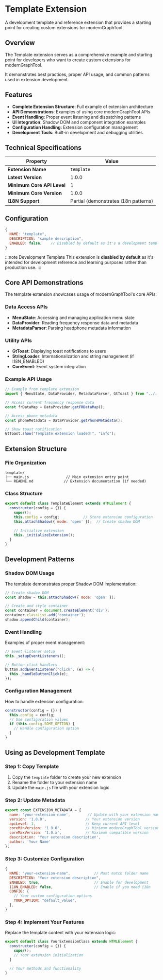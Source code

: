 # Template Extension

A development template and reference extension that provides a starting point for creating custom extensions for modernGraphTool.

## Overview

The Template extension serves as a comprehensive example and starting point for developers who want to create custom extensions for modernGraphTool. 

It demonstrates best practices, proper API usage, and common patterns used in extension development.

## Features

- **Complete Extension Structure**: Full example of extension architecture
- **API Demonstrations**: Examples of using core modernGraphTool APIs
- **Event Handling**: Proper event listening and dispatching patterns
- **UI Integration**: Shadow DOM and component integration examples
- **Configuration Handling**: Extension configuration management
- **Development Tools**: Built-in development and debugging utilities

## Technical Specifications

| Property | Value |
|----------|-------|
| **Extension Name** | `template` |
| **Latest Version** | 1.0.0 |
| **Minimum Core API Level** | 1 |
| **Minimum Core Version** | 1.0.0 |
| **I18N Support** | Partial (demonstrates i18n patterns) |

## Configuration

```javascript
{
  NAME: "template",
  DESCRIPTION: "sample description",
  ENABLED: false,    // Disabled by default as it's a development template
}
```

:::note Development Template
This extension is **disabled by default** as it's intended for development reference and learning purposes rather than production use.
:::

## Core API Demonstrations

The template extension showcases usage of modernGraphTool's core APIs:

### Data Access APIs
- **MenuState**: Accessing and managing application menu state
- **DataProvider**: Reading frequency response data and metadata
- **MetadataParser**: Parsing headphone metadata information

### Utility APIs
- **GtToast**: Displaying toast notifications to users
- **StringLoader**: Internationalization and string management (if I18N_ENABLED)
- **CoreEvent**: Event system integration

### Example API Usage
```javascript
// Example from template extension
import { MenuState, DataProvider, MetadataParser, GtToast } from "../../core.min.js";

// Access current frequency response data
const frDataMap = DataProvider.getFRDataMap();

// Access phone metadata
const phoneMetadata = DataProvider.getPhoneMetadata();

// Show toast notification
GtToast.show("Template extension loaded!", "info");
```

## Extension Structure

### File Organization
```
template/
├── main.js                 // Main extension entry point
└── README.md              // Extension documentation (if needed)
```

### Class Structure
```javascript
export default class TemplateElement extends HTMLElement {
  constructor(config = {}) {
    super();
    this.config = config;           // Store extension configuration
    this.attachShadow({ mode: 'open' });  // Create shadow DOM
    
    // Initialize extension
    this._initializeExtension();
  }
}
```

## Development Patterns

### Shadow DOM Usage
The template demonstrates proper Shadow DOM implementation:
```javascript
// Create shadow DOM
const shadow = this.attachShadow({ mode: 'open' });

// Create and style container
const container = document.createElement('div');
container.classList.add('container');
shadow.appendChild(container);
```

### Event Handling
Examples of proper event management:
```javascript
// Event listener setup
this._setupEventListeners();

// Button click handlers
button.addEventListener('click', (e) => {
  this._handleButtonClick(e);
});
```

### Configuration Management
How to handle extension configuration:
```javascript
constructor(config = {}) {
  this.config = config;
  // Use configuration values
  if (this.config.SOME_OPTION) {
    // Handle configuration option
  }
}
```

## Using as Development Template

### Step 1: Copy Template
1. Copy the `template` folder to create your new extension
2. Rename the folder to your extension name
3. Update the `main.js` file with your extension logic

### Step 2: Update Metadata
```javascript
export const EXTENSION_METADATA = {
  name: 'your-extension-name',        // Update with your extension name
  version: '1.0.0',                  // Your extension version
  apiLevel: 1,                       // Keep current API level
  coreMinVersion: '1.0.0',           // Minimum modernGraphTool version
  coreMaxVersion: '1.0.x',           // Maximum compatible version
  description: 'Your extension description',
  author: 'Your Name'
};
```

### Step 3: Customize Configuration
```javascript
{
  NAME: "your-extension-name",           // Must match folder name
  DESCRIPTION: "Your extension description",
  ENABLED: true,                         // Enable for development
  I18N_ENABLED: false,                   // Enable if you need i18n
  CONFIG: {
    // Your custom configuration options
    YOUR_OPTION: "default_value",
  },
}
```

### Step 4: Implement Your Features
Replace the template content with your extension logic:
```javascript
export default class YourExtensionClass extends HTMLElement {
  constructor(config = {}) {
    super();
    // Your extension initialization
  }
  
  // Your methods and functionality
}
```